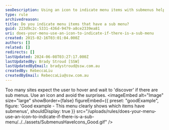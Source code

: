 ```yaml
---
seoDescription: Using an icon to indicate menu items with submenus helps users navigate efficiently and avoid unexpected surprises.
type: rule
archivedreason:
title: Do you indicate menu items that have a sub menu?
guid: 223d9c2c-5331-436d-9479-a8ce2339ea81
uri: does-your-menu-use-an-icon-to-indicate-if-there-is-a-sub-menu
created: 2015-02-16T03:01:04.000Z
authors: []
related: []
redirects: []
lastUpdated: 2024-06-08T03:27:17.000Z
lastUpdatedBy: Brady Stroud [SSW]
lastUpdatedByEmail: bradystroud@ssw.com.au
createdBy: RebeccaLiu
createdByEmail: RebeccaLiu@ssw.com.au
---
```


Too many sites expect the user to hover and wait to 'discover' if there are sub menus. Use an icon and avoid the surprises.
<imageEmbed
  alt="Image"
  size="large"
  showBorder={false}
  figureEmbed={{
    preset: "goodExample",
    figure: 'Good example - This menu clearly shows which items have submenus',
    shouldDisplay: true
  }}
  src="/uploads/rules/does-your-menu-use-an-icon-to-indicate-if-there-is-a-sub-menu/../../assets/SubmenusHaveIcons_Good.gif"
/>

